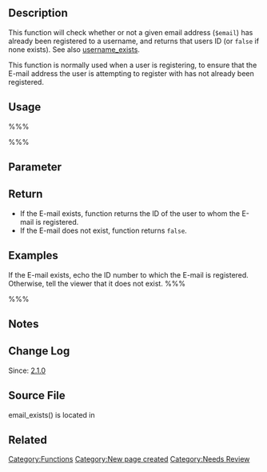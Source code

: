 {{Languages|
{{en|Function Reference/email_exists}}
{{it|Riferimento funzioni/email_exists}}
{{ja|関数リファレンス/email_exists}}
}}

==Description==
This function will check whether or not a given email address (<tt>$email</tt>) has already been registered to a username, and returns that users ID (or <tt>false</tt> if none exists). See also [[Function Reference/username exists|username_exists]].

This function is normally used when a user is registering, to ensure that the E-mail address the user is attempting to register with has not already been registered.

== Usage ==
%%%<?php
if ( email_exists( $email ) ) {
	// Stuff to do when email address exists
}
?>%%%

== Parameter ==

{{Parameter|$email|string|The E-mail address to check|required}}

== Return ==

* If the E-mail exists, function returns the ID of the user to whom the E-mail is registered.
* If the E-mail does not exist, function returns <tt>false</tt>.

== Examples ==
If the E-mail exists, echo the ID number to which the E-mail is registered. Otherwise, tell the viewer that it does not exist.
%%%<?php
$email = 'myemail@example.com';
$exists = email_exists( $email );
if ( $exists ) {
	echo 'That E-mail is registered to user number ' . esc_html( $exists );
} else {
	echo 'That E-mail doesn\'t belong to any registered users on this site';
}
?>%%%

== Notes ==

== Change Log ==

Since: [[Version 2.1|2.1.0]]

== Source File ==

email_exists() is located in {{Trac|wp-includes/user.php}}

== Related ==
{{Conditional Tags}}

{{Tag Footer}}

[[Category:Functions]]
[[Category:New page created]]
[[Category:Needs Review]]